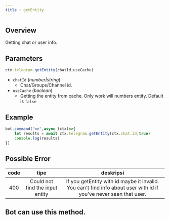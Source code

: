 ```yaml
---
title : getEntity
---
```

## Overview
Getting chat or user info.
## Parameters
```ts 
ctx.telegram.getEntity(chatId,useCache)
```
- `chatId` (_number|string_)
    - Chat/Groups/Channel id.
- `useCache` (_boolean_)
    - Getting the entity from cache. Only work will numbers entity. Default is `false`
## Example
```ts headlight=2
bot.command("me",async (ctx)=>{
    let results = await ctx.telegram.getEntity(ctx.chat.id,true) 
    console.log(results)
})
```
## Possible Error

| code |              tipe               |                                                     deskripsi                                                     |
|:----:|:-------------------------------:|:-----------------------------------------------------------------------------------------------------------------:|
| 400  | Could not find the input entity | If you getEntity with id maybe it invalid. You can't find info about user with id if you've never seen that user. |

## Bot can use this method.
